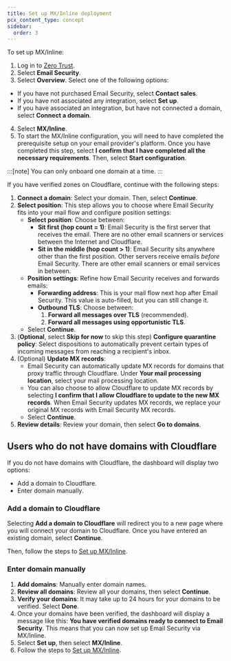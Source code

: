 ```yaml
---
title: Set up MX/Inline deployment
pcx_content_type: concept
sidebar:
  order: 3
---
```


To set up MX/Inline:

1. Log in to [Zero Trust](https://one.dash.cloudflare.com/).
2. Select **Email Security**.
3. Select **Overview**. Select one of the following options:

- If you have not purchased Email Security, select **Contact sales**. 
- If you have not associated any integration, select **Set up**.
- If you have associated an integration, but have not connected a domain, select **Connect a domain**.
4. Select **MX/Inline**.
5. To start the MX/Inline configuration, you will need to have completed the prerequisite setup on your email provider's platform. Once you have completed this step, select **I confirm that I have completed all the necessary requirements**. Then, select **Start configuration**.

:::[note]
You can only onboard one domain at a time.
:::

If you have verified zones on Cloudflare, continue with the following steps:

1. **Connect a domain**: Select your domain. Then, select **Continue**.
2. **Select position**: This step allows you to choose where Email Security fits into your mail flow and configure position settings:
    - **Select position**: Choose between:
        - **Sit first (hop count = 1)**: Email Security is the first server that receives the email. There are no other email scanners or services between the Internet and Cloudflare.
        - **Sit in the middle (hop count > 1)**: Email Security sits anywhere other than the first position. Other servers receive emails _before_ Email Security. There are other email scanners or email services in between.
    - **Position settings**: Refine how Email Security receives and forwards emails:
        - **Forwarding address**: This is your mail flow next hop after Email Security. This value is auto-filled, but you can still change it.
        - **Outbound TLS**: Choose between:
            1. **Forward all messages over TLS** (recommended).
            2. **Forward all messages using opportunistic TLS**.
    - Select **Continue**.
3. (**Optional**, select **Skip for now** to skip this step) **Configure quarantine policy**: Select dispositions to automatically prevent certain types of incoming messages from reaching a recipient's inbox. 
4. (Optional) **Update MX records**: 
    - Email Security can automatically update MX records for domains that proxy traffic through Cloudflare. Under **Your mail processing location**, select your mail processing location.
    - You can also choose to allow Cloudflare to update MX records by selecting **I confirm that I allow Cloudflare to update to the new MX records**. When Email Security updates MX records, we replace your original MX records with Email Security MX records.
    - Select **Continue**.
5. **Review details**: Review your domain, then select **Go to domains**.

## Users who do not have domains with Cloudflare

If you do not have domains with Cloudflare, the dashboard will display two options:

- Add a domain to Cloudflare.
- Enter domain manually.

### Add a domain to Cloudflare

Selecting **Add a domain to Cloudflare** will redirect you to a new page where you will connect your domain to Cloudflare. Once you have entered an existing domain, select **Continue**.

Then, follow the steps to [Set up MX/Inline](/cloudflare-one/email-security/setup/pre-delivery-deployment/mx-inline-deployment-setup/).

### Enter domain manually

1. **Add domains**: Manually enter domain names.
2. **Review all domains**: Review all your domains, then select **Continue**.
3. **Verify your domains**: It may take up to 24 hours for your domains to be verified. Select **Done**.
4. Once your domains have been verified, the dashboard will display a message like this: **You have verified domains ready to connect to Email Security**. This means that you can now set up Email Security via MX/Inline. 
5. Select **Set up**, then select **MX/Inline**.
6. Follow the steps to [Set up MX/Inline](/cloudflare-one/email-security/setup/pre-delivery-deployment/mx-inline-deployment-setup/).